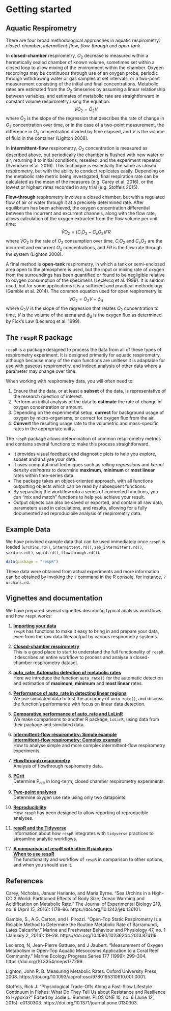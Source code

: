 # Getting started

## Aquatic Respirometry

There are four broad methodological approaches in aquatic respirometry: *closed-chamber*, *intermittent-flow*, *flow-through* and *open-tank*. 

In **closed-chamber** respirometry, $O_2$ decrease is measured within a hermetically sealed chamber of known volume, sometimes set within a closed loop to allow mixing of the environment within the chamber. Oxygen recordings may be continuous through use of an oxygen probe, periodic through withdrawing water or gas samples at set intervals, or a two-point measurement consisting of the initial and final concentrations. Metabolic rates are estimated from the $O_2$ timeseries by assuming a linear relationship between variables, and estimates of metabolic rate are straightforward in constant volume respirometry using the equation: $$VO_2 = \dot O_2V$$ where $\dot O_2$ is the slope of the regression that describes the rate of change in $O_2$ concentration over time, or in the case of a two-point measurement, the difference in $O_2$ concentration divided by time elapsed, and $V$ is the volume of fluid in the container (Lighton 2008).

In **intermittent-flow** respirometry, $O_2$ concentration is measured as described above, but periodically the chamber is flushed with new water or air, returning it to initial conditions, resealed, and the experiment repeated (Svendsen et al. 2016). This technique is essentially the same as closed respirometry, but with the ability to conduct replicates easily. Depending on the metabolic rate metric being investigated, final respiration rate can be calculated as the mean of the measures (e.g. Carey et al. 2016), or the lowest or highest rates recorded in any trial (e.g. Stoffels 2015).

**Flow-through** respirometry involves a closed chamber, but with a regulated flow of air or water through it at a precisely determined rate. After equilibrium has been achieved, the oxygen concentration differential between the incurrent and excurrent channels, along with the flow rate, allows calculation of the oxygen extracted from the flow volume per unit time: $$\dot{V}O_2 = (C_iO_2 - C_eO_2)FR$$ where $\dot{V}O_2$ is the rate of $O_2$ consumption over time, $C_iO_2$ and $C_eO_2$ are the incurrent and excurrent $O_2$ concentrations, and $FR$ is the flow rate through the system (Lighton 2008).

A final method is **open-tank** respirometry, in which a tank or semi-enclosed area open to the atmosphere is used, but the input or mixing rate of oxygen from the surroundings has been quantified or found to be negligible relative to oxygen consumption of the specimens (Leclercq et al. 1999). It is seldom used, but for some applications it is a sufficient and practical methodology (Gamble et al. 2014). The common equation used for open respirometry is: $$\dot{V}O_2 = \dot O_2V + \phi_d$$ where $\dot O_2V$ is the slope of the regression that relates $O_2$ concentration to time, $V$ is the volume of the arena and $\phi_d$ is the oxygen flux as determined by Fick's Law (Leclercq et al. 1999).


## The `respR` R package

`respR` is a package designed to process the data from all of these types of respirometry experiment. It is designed primarily for aquatic respirometry, although because many of the main functions are unitless it is adaptable for use with gaseous respirometry, and indeed analysis of other data where a parameter may change over time. 

When working with respirometry data, you will often need to:

1. Ensure that the data, or at least a **subset** of the data, is representative of the research question of interest.
2. Perform an initial analysis of the data to **estimate** the rate of change in oxygen concentration or amount.
3. Depending on the experimental setup, **correct** for background usage of oxygen by micro-organisms, or correct for oxygen flux from the air.
4. **Convert** the resulting usage rate to the volumetric and mass-specific rates in the appropriate units.

The `respR` package allows determination of common respirometry metrics and contains several functions to make this process straightforward.

- It provides visual feedback and diagnostic plots to help you explore, subset and analyse your data.
- It uses computational techniques such as *rolling regressions* and *kernel density estimates* to determine **maximum**, **minimum** or **most linear** rates within time-series data.
- The package takes an object-oriented approach, with all functions outputting objects which can be read by subsequent functions.
- By separating the workflow into a series of connected functions, you can "mix and match" functions to help you achieve your result.
- Output objects can also be saved or exported, and contain all raw data, parameters used in calculations, and results, allowing for a fully documented and reproducibile analysis of respirometry data.

## Example Data

We have provided example data that can be used immediately once `respR` is loaded (`urchins.rd()`, `intermittent.rd()`, `zeb_intermittent.rd()`, `sardine.rd()`, `squid.rd()`,  `flowthrough.rd()`). 

```r
data(package = "respR")
```

These data were obtained from actual experiments and more information can be obtained by invoking the `?` command in the R console, for instance, `?urchins.rd`. 

## Vignettes and documentation 

<!-- As well as through invoking the `?` command in R, documentation for the functions in `respR` can be found in the [Reference](https://januarharianto.github.io/respR/reference/index.html) link at the top of this page.  -->
<!-- In addition, we have prepared several vignettes describing typical analysis workflows found under **Articles**, or via these links: -->
We have prepared several vignettes describing typical analysis workflows and how `respR` works:

1. **[Importing your data](https://januarharianto.github.io/respR/articles/importing.html)**  
`respR` has functions to make it easy to bring in and prepare your data, even from the raw data files output by various respirometry systems.

2. **[Closed-chamber respirometry](https://januarharianto.github.io/respR/articles/closed.html)**  
This is a good place to start to understand the full functionality of `respR`. It describes an entire workflow to process and analyse a closed-chamber respirometry dataset.

3. **[auto_rate: Automatic detection of metabolic rates](https://januarharianto.github.io/respR/articles/auto_rate.html)**  
Here we introduce the function `auto_rate()` for the automatic detection and estimation of **maximum**, **minimum** and **most linear** rates.

4. **[Performance of auto_rate in detecting linear regions](https://januarharianto.github.io/respR/articles/performance.html)**  
We use simulated data to test the accuracy of `auto_rate()`, and discuss the function's performance with focus on linear data detection.

5. **[Comparative performance of auto_rate and LoLinR](https://januarharianto.github.io/respR/articles/auto_rate_comp.html)**  
We make comparisons to another R package, `LoLinR`, using data from their package and simulated data. 

6. **[Intermittent-flow respirometry: Simple example](https://januarharianto.github.io/respR/articles/intermittent.html)**  
    **[Intermittent-flow respirometry: Complex example](https://januarharianto.github.io/respR/articles/intermittent2.html)**  
How to analyse simple and more complex intermittent-flow respirometry experiments.

7. **[Flowthrough respirometry](https://januarharianto.github.io/respR/articles/flowthrough.html)**  
Analysis of flowthrough respirometry data.

8. **[PCrit](https://januarharianto.github.io/respR/articles/pcrit.html)**  
Determine P~crit~ in long-term, closed chamber respirometry experiments.

9. **[Two-point analyses](https://januarharianto.github.io/respR/articles/twopoint.html)**  
Determine oxygen use rate using only two datapoints.

10. **[Reproducibility](https://januarharianto.github.io/respR/articles/reproducibility.html)**  
How `respR` has been designed to allow reporting of reproducible analyses.

11. **[respR and the Tidyverse](https://januarharianto.github.io/respR/articles/tidyverse.html)**  
Information about how `respR` integrates with `tidyverse` practices to streamline analytic workflows.

12. **[A comparison of respR with other R packages](https://januarharianto.github.io/respR/articles/packages_comp.html)**  
    **[When to use respR](https://januarharianto.github.io/respR/articles/usage.html)**  
The functionality and workflow of `respR` in comparison to other options, and when you should use it.


## References

Carey, Nicholas, Januar Harianto, and Maria Byrne. “Sea Urchins in a High-CO 2 World: Partitioned Effects of Body Size, Ocean Warming and Acidification on Metabolic Rate.” The Journal of Experimental Biology 219, no. 8 (April 15, 2016): 1178–86. https://doi.org/10.1242/jeb.136101.

Gamble, S., A.G. Carton, and I. Pirozzi. “Open-Top Static Respirometry Is a Reliable Method to Determine the Routine Metabolic Rate of Barramundi, Lates Calcarifer.” Marine and Freshwater Behaviour and Physiology 47, no. 1 (January 2, 2014): 19–28. https://doi.org/10.1080/10236244.2013.874119.

Leclercq, N, Jean-Pierre Gattuso, and J Jaubert. “Measurement of Oxygen Metabolism in Open-Top Aquatic Mesocosms:Application to a Coral Reef Community.” Marine Ecology Progress Series 177 (1999): 299–304. https://doi.org/10.3354/meps177299.

Lighton, John R. B. Measuring Metabolic Rates. Oxford University Press, 2008. https://doi.org/10.1093/acprof:oso/9780195310610.001.0001.

Stoffels, Rick J. “Physiological Trade-Offs Along a Fast-Slow Lifestyle Continuum in Fishes: What Do They Tell Us about Resistance and Resilience to Hypoxia?” Edited by Jodie L. Rummer. PLOS ONE 10, no. 6 (June 12, 2015): e0130303. https://doi.org/10.1371/journal.pone.0130303.
